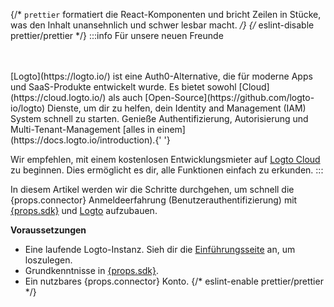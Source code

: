 {/* `prettier` formatiert die React-Komponenten und bricht Zeilen in Stücke, was den Inhalt unansehnlich und schwer lesbar macht. */}
{/* eslint-disable prettier/prettier */}
:::info Für unsere neuen Freunde

<br />
<br />
[Logto](https://logto.io/) ist eine Auth0-Alternative, die für moderne Apps und SaaS-Produkte entwickelt wurde. Es bietet sowohl [Cloud](https://cloud.logto.io/) als auch [Open-Source](https://github.com/logto-io/logto) Dienste, um dir zu helfen, dein Identity and Management (IAM) System schnell zu starten. Genieße Authentifizierung, Autorisierung und Multi-Tenant-Management [alles in einem](https://docs.logto.io/introduction).{' '}

Wir empfehlen, mit einem kostenlosen Entwicklungsmieter auf [Logto Cloud](https://cloud.logto.io/) zu beginnen. Dies ermöglicht es dir, alle Funktionen einfach zu erkunden.
:::

In diesem Artikel werden wir die Schritte durchgehen, um schnell die {props.connector} Anmeldeerfahrung (Benutzerauthentifizierung) mit <a href={props.link} target="_blank" rel="noopener">{props.sdk}</a> und [Logto](https://logto.io/) aufzubauen.

**Voraussetzungen**

- Eine laufende Logto-Instanz. Sieh dir die [Einführungsseite](/introduction) an, um loszulegen.
- Grundkenntnisse in <a href={props.link} target="_blank" rel="noopener">{props.sdk}</a>.
- Ein nutzbares {props.connector} Konto.
{/* eslint-enable prettier/prettier */}